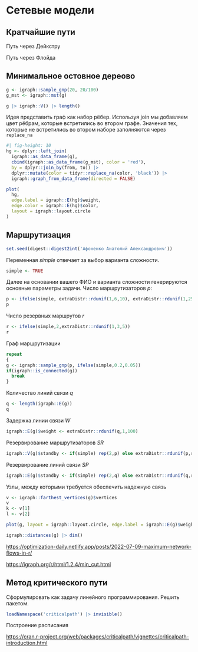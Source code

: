 # Сетевые модели

## Кратчайшие пути

Путь через Дейкстру

Путь через Флойда

## Минимальное остовное дереово

```r
g <- igraph::sample_gnp(20, 20/100)
g_mst <- igraph::mst(g)
```

```r
g |> igraph::V() |> length()
```

Идея представить граф как набор рёбер. Используя join мы добавляем цвет рёбрам, которые встретились во втором графе. Значения тех, которые не встретились во втором наборе заполняются через `replace_na`

```r
#| fig-height: 10
hg <- dplyr::left_join(
  igraph::as_data_frame(g),
  cbind(igraph::as_data_frame(g_mst), color = 'red'),
  by = dplyr::join_by(from, to)) |>
  dplyr::mutate(color = tidyr::replace_na(color, 'black')) |>
  igraph::graph_from_data_frame(directed = FALSE)

plot(
  hg,
  edge.label = igraph::E(hg)$weight,
  edge.color = igraph::E(hg)$color,
  layout = igraph::layout.circle
)
```

## Маршрутизация

```r
set.seed(digest::digest2int('Афоненко Анатолий Александрович'))
```

Переменная *simple* отвечает за выбор варианта сложности.

```r
simple <- TRUE
```

Далее на основании вашего ФИО и варианта сложности генерируются основные параметры задачи. Число маршрутизаторов $p$:

```r
p <- ifelse(simple, extraDistr::rdunif(1,6,10), extraDistr::rdunif(1,25,50))
p
```

Число резервных маршрутов $r$

```r
r <- ifelse(simple,2,extraDistr::rdunif(1,3,5))
r
```

Граф маршрутизации

```r
repeat
{
g <- igraph::sample_gnp(p, ifelse(simple,0.2,0.05))
if(igraph::is_connected(g))
  break
}
```

Количество линий связи $q$

```r
q <- length(igraph::E(g))
q
```

Задержка линии связи $W$

```r
igraph::E(g)$weight <- extraDistr::rdunif(q,1,100)
```

Резервирование маршрутизаторов $SR$

```r
igraph::V(g)$standby <- if(simple) rep(2,p) else extraDistr::rdunif(p,r,5)
```

Резервирование линий связи $SP$

```r
igraph::E(g)$standby <- if(simple) rep(2,q) else extraDistr::rdunif(q,r,5)
```

Узлы, между которыми требуется обеспечить надежную связь

```r
v <- igraph::farthest_vertices(g)$vertices
v
k <- v[1]
l <- v[2]
```

```r
plot(g, layout = igraph::layout.circle, edge.label = igraph::E(g)$weight)
```

```r
igraph::distances(g) |> dim()
```

<https://optimization-daily.netlify.app/posts/2022-07-09-maximum-network-flows-in-r/>

<https://igraph.org/r/html/1.2.4/min_cut.html>

## Метод критического пути

Сформулировать как задачу линейного программирования. Решить пакетом.

```r
loadNamespace('criticalpath') |> invisible()
```

Построение расписания

<https://cran.r-project.org/web/packages/criticalpath/vignettes/criticalpath-introduction.html>
